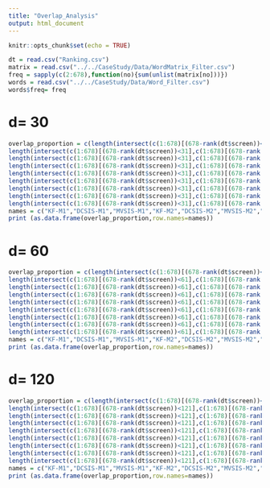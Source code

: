 ```yaml
---
title: "Overlap_Analysis"
output: html_document
---
```


```r
knitr::opts_chunk$set(echo = TRUE)
```
```r
dt = read.csv("Ranking.csv")
matrix = read.csv("../../CaseStudy/Data/WordMatrix_Filter.csv")
freq = sapply(c(2:678),function(no){sum(unlist(matrix[no]))})
words = read.csv("../../CaseStudy/Data/Word_Filter.csv")
words$freq= freq
```

# d= 30
```r
overlap_proportion = c(length(intersect(c(1:678)[(678-rank(dt$screen))<31],c(1:678)[(678-rank(dt$screen.1))<31]))/30,
length(intersect(c(1:678)[(678-rank(dt$screen))<31],c(1:678)[(678-rank(dt$screen.2))<31]))/30,
length(intersect(c(1:678)[(678-rank(dt$screen))<31],c(1:678)[(678-rank(dt$screen.3))<31]))/30,
length(intersect(c(1:678)[(678-rank(dt$screen))<31],c(1:678)[(678-rank(dt$screen.4))<31]))/30,
length(intersect(c(1:678)[(678-rank(dt$screen))<31],c(1:678)[(678-rank(dt$screen.5))<31]))/30,
length(intersect(c(1:678)[(678-rank(dt$screen))<31],c(1:678)[(678-rank(dt$screen.6))<31]))/30,
length(intersect(c(1:678)[(678-rank(dt$screen))<31],c(1:678)[(678-rank(dt$screen.7))<31]))/30,
length(intersect(c(1:678)[(678-rank(dt$screen))<31],c(1:678)[(678-rank(dt$screen.8))<31]))/30,
length(intersect(c(1:678)[(678-rank(dt$screen))<31],c(1:678)[(678-rank(dt$screen.9))<31]))/30)
names = c("KF-M1","DCSIS-M1","MVSIS-M1","KF-M2","DCSIS-M2","MVSIS-M2","KF-M3","DCSIS-M3","MVSIS-M3")
print (as.data.frame(overlap_proportion,row.names=names))
```





# d= 60
```r
overlap_proportion = c(length(intersect(c(1:678)[(678-rank(dt$screen))<61],c(1:678)[(678-rank(dt$screen.1))<61]))/60,
length(intersect(c(1:678)[(678-rank(dt$screen))<61],c(1:678)[(678-rank(dt$screen.2))<61]))/60,
length(intersect(c(1:678)[(678-rank(dt$screen))<61],c(1:678)[(678-rank(dt$screen.3))<61]))/60,
length(intersect(c(1:678)[(678-rank(dt$screen))<61],c(1:678)[(678-rank(dt$screen.4))<61]))/60,
length(intersect(c(1:678)[(678-rank(dt$screen))<61],c(1:678)[(678-rank(dt$screen.5))<61]))/60,
length(intersect(c(1:678)[(678-rank(dt$screen))<61],c(1:678)[(678-rank(dt$screen.6))<61]))/60,
length(intersect(c(1:678)[(678-rank(dt$screen))<61],c(1:678)[(678-rank(dt$screen.7))<61]))/60,
length(intersect(c(1:678)[(678-rank(dt$screen))<61],c(1:678)[(678-rank(dt$screen.8))<61]))/60,
length(intersect(c(1:678)[(678-rank(dt$screen))<61],c(1:678)[(678-rank(dt$screen.9))<61]))/60)
names = c("KF-M1","DCSIS-M1","MVSIS-M1","KF-M2","DCSIS-M2","MVSIS-M2","KF-M3","DCSIS-M3","MVSIS-M3")
print (as.data.frame(overlap_proportion,row.names=names))
```


# d= 120
```r
overlap_proportion = c(length(intersect(c(1:678)[(678-rank(dt$screen))<121],c(1:678)[(678-rank(dt$screen.1))<121]))/120,
length(intersect(c(1:678)[(678-rank(dt$screen))<121],c(1:678)[(678-rank(dt$screen.2))<121]))/120,
length(intersect(c(1:678)[(678-rank(dt$screen))<121],c(1:678)[(678-rank(dt$screen.3))<121]))/120,
length(intersect(c(1:678)[(678-rank(dt$screen))<121],c(1:678)[(678-rank(dt$screen.4))<121]))/120,
length(intersect(c(1:678)[(678-rank(dt$screen))<121],c(1:678)[(678-rank(dt$screen.5))<121]))/120,
length(intersect(c(1:678)[(678-rank(dt$screen))<121],c(1:678)[(678-rank(dt$screen.6))<121]))/120,
length(intersect(c(1:678)[(678-rank(dt$screen))<121],c(1:678)[(678-rank(dt$screen.7))<121]))/120,
length(intersect(c(1:678)[(678-rank(dt$screen))<121],c(1:678)[(678-rank(dt$screen.8))<121]))/120,
length(intersect(c(1:678)[(678-rank(dt$screen))<121],c(1:678)[(678-rank(dt$screen.9))<121]))/120)
names = c("KF-M1","DCSIS-M1","MVSIS-M1","KF-M2","DCSIS-M2","MVSIS-M2","KF-M3","DCSIS-M3","MVSIS-M3")
print (as.data.frame(overlap_proportion,row.names=names))
```